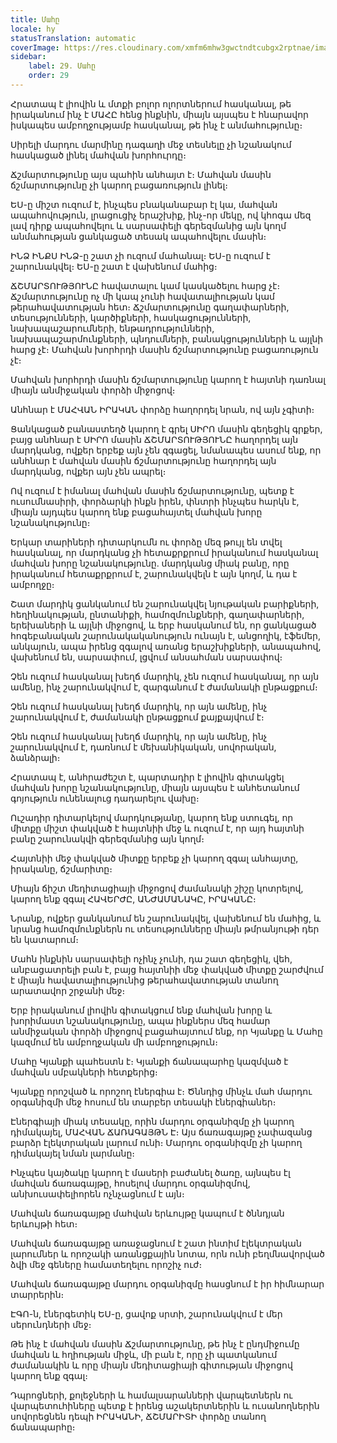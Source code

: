```yaml
---
title: Մահը
locale: hy
statusTranslation: automatic
coverImage: https://res.cloudinary.com/xmfm6mhw3gwctndtcubgx2rptnae/image/upload/v1740337243/small_cover_educacion_fundamental_a051170f1c.webp
sidebar:
    label: 29. Մահը
    order: 29
---
```

Հրատապ է լիովին և մտքի բոլոր ոլորտներում հասկանալ, թե իրականում ինչ է ՄԱՀԸ հենց ինքնին, միայն այսպես է հնարավոր իսկապես ամբողջությամբ հասկանալ, թե ինչ է անմահությունը։

Սիրելի մարդու մարմինը դագաղի մեջ տեսնելը չի նշանակում հասկացած լինել մահվան խորհուրդը։

Ճշմարտությունը այս պահին անհայտ է։ Մահվան մասին ճշմարտությունը չի կարող բացառություն լինել։

ԵՍ-ը միշտ ուզում է, ինչպես բնականաբար էլ կա, մահվան ապահովություն, լրացուցիչ երաշխիք, ինչ-որ մեկը, ով կհոգա մեզ լավ դիրք ապահովելու և սարսափելի գերեզմանից այն կողմ անմահության ցանկացած տեսակ ապահովելու մասին։

ԻՆՁ ԻՆՔՍ ԻՆՁ-ը շատ չի ուզում մահանալ։ ԵՍ-ը ուզում է շարունակվել։ ԵՍ-ը շատ է վախենում մահից։

ՃՇՄԱՐՏՈՒԹՅՈՒՆԸ հավատալու կամ կասկածելու հարց չէ։ Ճշմարտությունը ոչ մի կապ չունի հավատալիության կամ թերահավատության հետ։ Ճշմարտությունը գաղափարների, տեսությունների, կարծիքների, հասկացությունների, նախապաշարումների, ենթադրությունների, նախապաշարմունքների, պնդումների, բանակցությունների և այլնի հարց չէ։ Մահվան խորհրդի մասին ճշմարտությունը բացառություն չէ։

Մահվան խորհրդի մասին ճշմարտությունը կարող է հայտնի դառնալ միայն անմիջական փորձի միջոցով։

Անհնար է ՄԱՀՎԱՆ ԻՐԱԿԱՆ փորձը հաղորդել նրան, ով այն չգիտի։

Ցանկացած բանաստեղծ կարող է գրել ՍԻՐՈ մասին գեղեցիկ գրքեր, բայց անհնար է ՍԻՐՈ մասին ՃՇՄԱՐՏՈՒԹՅՈՒՆԸ հաղորդել այն մարդկանց, ովքեր երբեք այն չեն զգացել, նմանապես ասում ենք, որ անհնար է մահվան մասին ճշմարտությունը հաղորդել այն մարդկանց, ովքեր այն չեն ապրել։

Ով ուզում է իմանալ մահվան մասին ճշմարտությունը, պետք է ուսումնասիրի, փորձարկի ինքն իրեն, փնտրի ինչպես հարկն է, միայն այդպես կարող ենք բացահայտել մահվան խորը նշանակությունը։

Երկար տարիների դիտարկումն ու փորձը մեզ թույլ են տվել հասկանալ, որ մարդկանց չի հետաքրքրում իրականում հասկանալ մահվան խորը նշանակությունը. մարդկանց միակ բանը, որը իրականում հետաքրքրում է, շարունակվելն է այն կողմ, և դա է ամբողջը։

Շատ մարդիկ ցանկանում են շարունակվել նյութական բարիքների, հեղինակության, ընտանիքի, համոզմունքների, գաղափարների, երեխաների և այլնի միջոցով, և երբ հասկանում են, որ ցանկացած հոգեբանական շարունակականություն ունայն է, անցողիկ, էֆեմեր, անկայուն, ապա իրենց զգալով առանց երաշխիքների, անապահով, վախենում են, սարսափում, լցվում անսահման սարսափով։

Չեն ուզում հասկանալ խեղճ մարդիկ, չեն ուզում հասկանալ, որ այն ամենը, ինչ շարունակվում է, զարգանում է ժամանակի ընթացքում։

Չեն ուզում հասկանալ խեղճ մարդիկ, որ այն ամենը, ինչ շարունակվում է, ժամանակի ընթացքում քայքայվում է։

Չեն ուզում հասկանալ խեղճ մարդիկ, որ այն ամենը, ինչ շարունակվում է, դառնում է մեխանիկական, սովորական, ձանձրալի։

Հրատապ է, անհրաժեշտ է, պարտադիր է լիովին գիտակցել մահվան խորը նշանակությունը, միայն այսպես է անհետանում գոյություն ունենալուց դադարելու վախը։

Ուշադիր դիտարկելով մարդկությանը, կարող ենք ստուգել, որ միտքը միշտ փակված է հայտնիի մեջ և ուզում է, որ այդ հայտնի բանը շարունակվի գերեզմանից այն կողմ։

Հայտնիի մեջ փակված միտքը երբեք չի կարող զգալ անհայտը, իրականը, ճշմարիտը։

Միայն ճիշտ մեդիտացիայի միջոցով ժամանակի շիշը կոտրելով, կարող ենք զգալ ՀԱՎԵՐԺԸ, ԱՆԺԱՄԱՆԱԿԸ, ԻՐԱԿԱՆԸ։

Նրանք, ովքեր ցանկանում են շարունակվել, վախենում են մահից, և նրանց համոզմունքներն ու տեսությունները միայն թմրանյութի դեր են կատարում։

Մահն ինքնին սարսափելի ոչինչ չունի, դա շատ գեղեցիկ, վեհ, անբացատրելի բան է, բայց հայտնիի մեջ փակված միտքը շարժվում է միայն հավատալիությունից թերահավատության տանող արատավոր շրջանի մեջ։

Երբ իրականում լիովին գիտակցում ենք մահվան խորը և խորիմաստ նշանակությունը, ապա ինքներս մեզ համար անմիջական փորձի միջոցով բացահայտում ենք, որ Կյանքը և Մահը կազմում են ամբողջական մի ամբողջություն։

Մահը Կյանքի պահեստն է։ Կյանքի ճանապարհը կազմված է մահվան սմբակների հետքերից։

Կյանքը որոշված և որոշող էներգիա է։ Ծննդից մինչև մահ մարդու օրգանիզմի մեջ հոսում են տարբեր տեսակի էներգիաներ։

Էներգիայի միակ տեսակը, որին մարդու օրգանիզմը չի կարող դիմակայել, ՄԱՀՎԱՆ ՃԱՌԱԳԱՅԹՆ Է։ Այս ճառագայթը չափազանց բարձր էլեկտրական լարում ունի։ Մարդու օրգանիզմը չի կարող դիմակայել նման լարմանը։

Ինչպես կայծակը կարող է մասերի բաժանել ծառը, այնպես էլ մահվան ճառագայթը, հոսելով մարդու օրգանիզմով, անխուսափելիորեն ոչնչացնում է այն։

Մահվան ճառագայթը մահվան երևույթը կապում է ծննդյան երևույթի հետ։

Մահվան ճառագայթը առաջացնում է շատ ինտիմ էլեկտրական լարումներ և որոշակի առանցքային նոտա, որն ունի բեղմնավորված ձվի մեջ գեները համատեղելու որոշիչ ուժ։

Մահվան ճառագայթը մարդու օրգանիզմը հասցնում է իր հիմնարար տարրերին։

ԷԳՈ-ն, էներգետիկ ԵՍ-ը, ցավոք սրտի, շարունակվում է մեր սերունդների մեջ։

Թե ինչ է մահվան մասին Ճշմարտությունը, թե ինչ է ընդմիջումը մահվան և հղիության միջև, մի բան է, որը չի պատկանում ժամանակին և որը միայն մեդիտացիայի գիտության միջոցով կարող ենք զգալ։

Դպրոցների, քոլեջների և համալսարանների վարպետներն ու վարպետուհիները պետք է իրենց աշակերտներին և ուսանողներին սովորեցնեն դեպի ԻՐԱԿԱՆԻ, ՃՇՄԱՐԻՏԻ փորձը տանող ճանապարհը։

